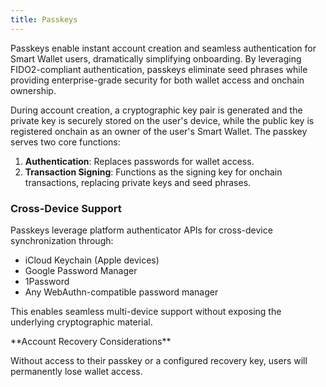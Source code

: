 ```yaml
---
title: Passkeys
---
```


Passkeys enable instant account creation and seamless authentication for Smart Wallet users, dramatically simplifying onboarding. By leveraging FIDO2-compliant authentication, passkeys eliminate seed phrases while providing enterprise-grade security for both wallet access and onchain ownership.

During account creation, a cryptographic key pair is generated and the private key is securely stored on the user's device, while the public key is registered onchain as an owner of the user's Smart Wallet. The passkey serves two core functions:

1. **Authentication**: Replaces passwords for wallet access.
2. **Transaction Signing**: Functions as the signing key for onchain transactions, replacing private keys and seed phrases.

### Cross-Device Support

Passkeys leverage platform authenticator APIs for cross-device synchronization through:
- iCloud Keychain (Apple devices)
- Google Password Manager
- 1Password
- Any WebAuthn-compatible password manager

This enables seamless multi-device support without exposing the underlying cryptographic material.

<Warning>
  **Account Recovery Considerations**

  Without access to their passkey or a configured recovery key, users will permanently lose wallet access.
</Warning>
